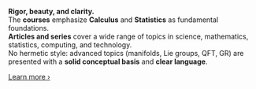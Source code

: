 ::: {.callout-note collapse=true icon="🎨" title="Editorial Policy (summary)"}
**Rigor, beauty, and clarity.**  
The **courses** emphasize **Calculus** and **Statistics** as fundamental foundations.  
**Articles and series** cover a wide range of topics in science, mathematics, statistics, computing, and technology.  
No hermetic style: advanced topics (manifolds, Lie groups, QFT, GR) are presented with a **solid conceptual basis** and **clear language**.

[Learn more ›](/posts/personal/about-the-blog.qmd){.button .button-outline}
:::

